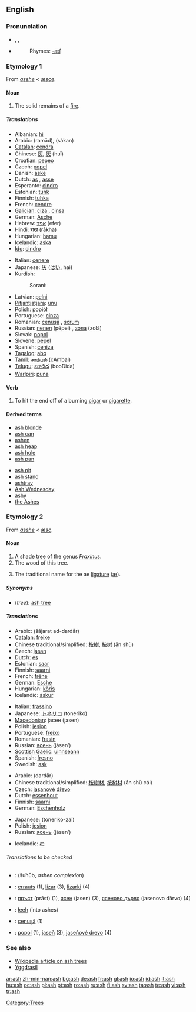 {{see|Ash}}
==English==
{{wikipedia}}

===Pronunciation===
* {{enPR|ăsh}}, {{IPA|/æʃ/}}, {{SAMPA|/{S/}}
* {{audio|en-us-ash.ogg|Audio (US)}}
*: Rhymes: [[Rhymes:English:-æʃ|-æʃ]]

===Etymology 1===
From {{ME.}} ''[[asshe]]'' < {{OE.}} ''[[æsce]]''.

====Noun====
{{en-noun|es}}

# The solid remains of a [[fire]].

=====Translations=====
{{trans-top|solid remains of a fire}}
* Albanian: [[hi]] {{m}}
* Arabic: {{Arab|[[رماد]]}} (ramād), {{Arab|[[سكن]]}} (sákan)
* [[Catalan]]: [[cendra]] {{f}}
* Chinese: [[灰]], [[灰]] (huī)
* Croatian: [[pepeo]] {{m}}
* Czech: [[popel]] {{m}}
* Danish: [[aske]]
* Dutch: [[as#Dutch|as]] {{f}}, [[asse#Dutch|asse]] {{f}}
* Esperanto: [[cindro]]
* Estonian: [[tuhk]]
* Finnish: [[tuhka]]
* French: [[cendre]] {{m}}
* [[Galician]]: [[ciza]] {{f}}, [[cinsa]] {{f}}
* German: [[Asche]] {{f}}
* Hebrew: [[אפר]] (efer) {{m}}
* Hindi: [[राख]] (rākha) {{f}}
* Hungarian: [[hamu]]
* Icelandic: [[aska]] {{f}}
* [[Ido]]: [[cindro]]
{{trans-mid}}
* Italian: [[cenere]] {{f}}
* Japanese: [[灰]] ([[はい]], hai)
*Kurdish:
*:Sorani: {{t|ku|خۆڵه‌مێش|tr=xollemésh|sc=KUchar}}
* Latvian: [[pelni]] {{m|p}}
* [[Pitjantjatjara]]: [[unu]]
* Polish: [[popiół]] {{m}}
* Portuguese: [[cinza]] {{f}}
* Romanian: [[cenuşă]] {{f}}, [[scrum]] {{m}}
* Russian: [[пепел]] (pépel) {{m}}, [[зола]] (zolá) {{f}}
* Slovak: [[popol]] {{m}}
* Slovene: [[pepel]] {{m}}
* Spanish: [[ceniza]] {{f}}
* [[Tagalog]]: [[abo]]
* [[Tamil]]: [[சாம்பல்]] (cAmbal)
* [[Telugu]]: [[బూడిద]] (booDida)
* [[Warlpiri]]: [[puna]]
{{trans-bottom}}

====Verb====
{{en-verb|ash|es}}

# To hit the end off of a burning [[cigar]] or [[cigarette]].

====Derived terms====
{{top2}}
* [[ash blonde]]
* [[ash can]]
* [[ashen]]<!--belongs on the page for "ashen": Polish-popiół-->
* [[ash heap]]
* [[ash hole]]
* [[ash pan]]
{{mid2}}
* [[ash pit]]
* [[ash stand]]
* [[ashtray]]
* [[Ash Wednesday]]
* [[ashy]]
* [[the Ashes]]<!--in cricket-->
{{bottom}}

===Etymology 2===
From {{ME.}} ''[[asshe]]'' < {{OE.}} ''[[æsc]]''.

====Noun====
{{en-noun|es}}

# A shade [[tree]] of the genus ''[[Fraxinus]]''.
# The wood of this tree.
# {{orthography}} The traditional name for the ae [[ligature]] ([[æ]]).

=====Synonyms=====
* (''tree''): [[ash tree]]

=====Translations=====
{{trans-top|tree}}
* Arabic: {{Arab|[[شجرة الدردار]]}} (šájarat ad-dardār) {{f}}
* [[Catalan]]: [[freixe]] {{m}}
* Chinese traditional/simplified: [[桉樹]], [[桉树]] (ān shù)
* Czech: [[jasan]] {{m}}
* Dutch: [[es#Dutch|es]] {{m}}
* Estonian: [[saar#Estonian|saar]]
* Finnish: [[saarni]]
* French: [[frêne]] {{m}}
* German: [[Esche]] {{f}}
* Hungarian: [[kőris]]
* Icelandic: [[askur]] {{m}}
{{trans-mid}}
* Italian: [[frassino]] {{m}}
* Japanese: [[トネリコ]] (toneriko)
* [[Macedonian]]: јасен (jasen)
* Polish: [[jesion]] {{m}}
* Portuguese: [[freixo]] {{m}}
* Romanian: [[frasin]] {{m}}
* Russian: [[ясень]] (jásen’) {{m}}
* [[Scottish Gaelic]]: [[uinnseann]] {{m}}
* Spanish: [[fresno]] {{m}}
* Swedish: [[ask]]
{{trans-bottom}}

{{trans-top|wood}}
* Arabic: {{Arab|[[دردار]]}} (dardār) {{m}}
* Chinese traditional/simplified: [[桉樹材]], [[桉树材]] (ān shù cái)
* Czech: [[jasanový|jasanové]] [[dřevo]] {{n}}
* Dutch: [[essenhout]] {{n}}
* Finnish: [[saarni]]
* German: [[Eschenholz]] {{n}}
{{trans-mid}}
* Japanese: {{Jpan|[[トネリコ材]]}} (toneriko-zai)
* Polish: [[jesion]] {{m}}
* Russian: [[ясень]] (jásen’) {{m}}
{{trans-bottom}}

{{trans-top|ae ligature}}
* Icelandic: [[æ]] {{n}}
{{trans-mid}}
{{trans-bottom}}

======Translations to be checked======
<!--remove this section when all translations have been put into the appropriate table(s)-->
{{checktrans}}

* {{ttbc|Arabic}}: {{Arab|[[شحوب]]}} (šuħūb, ''ashen complexion'')
* {{ttbc|Basque}}: [[errauts]] (1), [[lizar]] (3), [[lizarki]] (4)
* {{ttbc|Bulgarian}}: [[пръст]] (prǎst) {{f}} (1), [[ясен]] (jasen) {{m}} (3), [[ясеново дърво]] (jasenovo dǎrvo) {{n}} (4)
* {{ttbc|Navajo}}: [[łeeh]] (into ashes)
* {{ttbc|Romanian}}: [[cenuşă]] {{f}} (1)
* {{ttbc|Slovak}}: [[popol]] {{m}} (1), [[jaseň]] {{m}} (3), [[jaseňové drevo]] {{n}} (4)

===See also===
* [[w:ash tree|Wikipedia article on ash trees]]
* [[Yggdrasil]]

[[Category:Trees]]

[[ar:ash]]
[[zh-min-nan:ash]]
[[bg:ash]]
[[de:ash]]
[[fr:ash]]
[[gl:ash]]
[[io:ash]]
[[id:ash]]
[[it:ash]]
[[hu:ash]]
[[oc:ash]]
[[pl:ash]]
[[pt:ash]]
[[ro:ash]]
[[ru:ash]]
[[fi:ash]]
[[sv:ash]]
[[ta:ash]]
[[te:ash]]
[[vi:ash]]
[[tr:ash]]